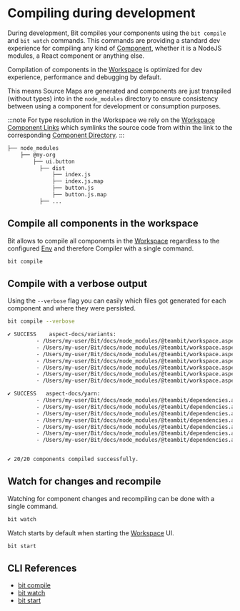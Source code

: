 # Compiling during development

During development, Bit compiles your components using the `bit compile` and `bit watch` commands. This commands
are providing a standard dev experience for compiling any kind of [Component](/components/component-overview), whether it is a NodeJS modules, a React component or anything else.

Compilation of components in the [Workspace](/components/component-overview) is optimized for dev experience, performance and debugging by default.

This means Source Maps <!--TODO [Source Maps](/) --> are generated and components are just transpiled (without types) into in the `node_modules` directory to ensure consistency between using a component for development or consumption purposes.

:::note
For type resolution in the Workspace we rely on the [Workspace Component Links](/workspace/structure/component-links) which symlinks the source code from within the link to the corresponding [Component Directory](/workspace/structure/component-links).
:::

```bash title="workspace component links"
├── node_modules
    ├── @my-org
        ├── ui.button
          ├── dist
              ├── index.js
              ├── index.js.map
              ├── button.js
              ├── button.js.map
          ├── ...
```

## Compile all components in the workspace

Bit allows to compile all components in the [Workspace](/workspace/workspace-overview) regardless to the configured [Env](/envs/envs-overview) and therefore Compiler
with a single command.

```bash
bit compile
```

<!-- ## Compile only components that changed

You can also use the `--changed` flag to compile only `new` and `modified` components. Use `bit status` to learn
which components are either `new` or `modified`.

```bash
bit compile --changed
``` -->

## Compile with a verbose output

Using the `--verbose` flag you can easily which files got generated for each component and where they were
persisted.

```bash
bit compile --verbose
```

```bash
✔ SUCCESS    aspect-docs/variants:
         - /Users/my-user/Bit/docs/node_modules/@teambit/workspace.aspect-docs.variants/dist/index.js
         - /Users/my-user/Bit/docs/node_modules/@teambit/workspace.aspect-docs.variants/dist/index.js.map
         - /Users/my-user/Bit/docs/node_modules/@teambit/workspace.aspect-docs.variants/dist/variants.composition.js
         - /Users/my-user/Bit/docs/node_modules/@teambit/workspace.aspect-docs.variants/dist/variants.composition.js.map
         - /Users/my-user/Bit/docs/node_modules/@teambit/workspace.aspect-docs.variants/dist/variants.docs.mdx
         - /Users/my-user/Bit/docs/node_modules/@teambit/workspace.aspect-docs.variants/dist/variants.mdx.js
         - /Users/my-user/Bit/docs/node_modules/@teambit/workspace.aspect-docs.variants/dist/variants.mdx.js.map

✔ SUCCESS   aspect-docs/yarn:
         - /Users/my-user/Bit/docs/node_modules/@teambit/dependencies.aspect-docs.yarn/dist/index.js
         - /Users/my-user/Bit/docs/node_modules/@teambit/dependencies.aspect-docs.yarn/dist/index.js.map
         - /Users/my-user/Bit/docs/node_modules/@teambit/dependencies.aspect-docs.yarn/dist/yarn.composition.js
         - /Users/my-user/Bit/docs/node_modules/@teambit/dependencies.aspect-docs.yarn/dist/yarn.composition.js.map
         - /Users/my-user/Bit/docs/node_modules/@teambit/dependencies.aspect-docs.yarn/dist/yarn.docs.mdx
         - /Users/my-user/Bit/docs/node_modules/@teambit/dependencies.aspect-docs.yarn/dist/yarn.mdx.js
         - /Users/my-user/Bit/docs/node_modules/@teambit/dependencies.aspect-docs.yarn/dist/yarn.mdx.js.map


✔ 20/20 components compiled successfully.
```

## Watch for changes and recompile

Watching for component changes and recompiling can be done with a single command.

```bash
bit watch
```

Watch starts by default when starting the [Workspace](/workspace/workspace-overview) UI.

```bash
bit start
```

## CLI References

- [bit compile](/reference/cli-reference#compile)
- [bit watch](/reference/cli-reference#watch)
- [bit start](/reference/cli-reference#start)
